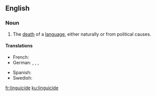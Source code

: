 ==English==

===Noun===
{{wikipedia}}
{{en-noun|-}}

# The [[death]] of a [[language]], either naturally or from political causes.

====Translations====
{{trans-top|the death of a language}}
* French: {{t+|fr|linguicide}}
* German: {{t+|de|Linguizid|m}}, {{t+|de|Linguozid|m}}, {{t|de|Sprachmord|m}}, {{t|de|Sprachenmord|m}}
{{trans-mid}}
* Spanish: {{t|es|lingüicidio|m}}
* Swedish: {{t|sv|språkdöd|c}}
{{trans-bottom}}

[[fr:linguicide]]
[[ku:linguicide]]